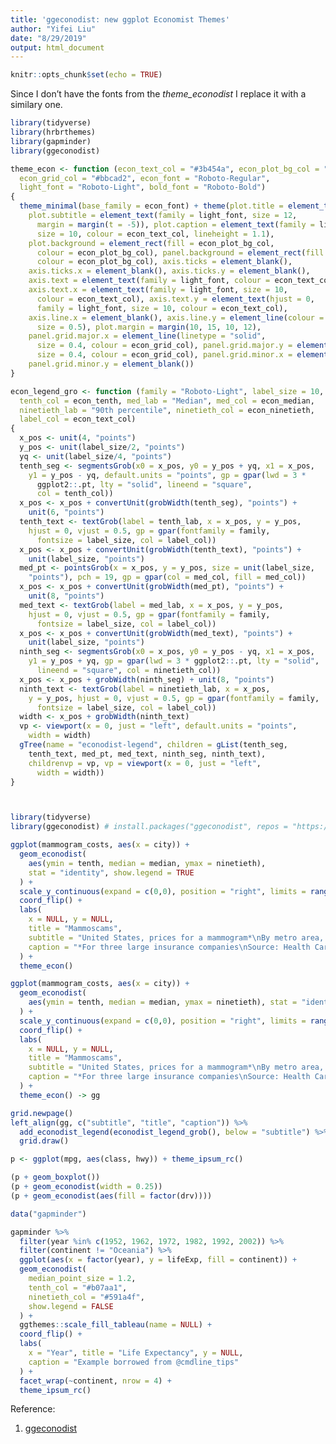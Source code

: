 ```yaml
---
title: 'ggeconodist: new ggplot Economist Themes'
author: "Yifei Liu"
date: "8/29/2019"
output: html_document
---
```


```r
knitr::opts_chunk$set(echo = TRUE)
```


Since I don't have the fonts from the *theme_econodist* I replace it with a similary one. 

```r
library(tidyverse)
library(hrbrthemes)
library(gapminder)
library(ggeconodist)
```




```r
theme_econ <- function (econ_text_col = "#3b454a", econ_plot_bg_col = "#d7e6ee", 
  econ_grid_col = "#bbcad2", econ_font = "Roboto-Regular", 
  light_font = "Roboto-Light", bold_font = "Roboto-Bold") 
{
  theme_minimal(base_family = econ_font) + theme(plot.title = element_text(family = bold_font), 
    plot.subtitle = element_text(family = light_font, size = 12, 
      margin = margin(t = -5)), plot.caption = element_text(family = light_font, 
      size = 10, colour = econ_text_col, lineheight = 1.1), 
    plot.background = element_rect(fill = econ_plot_bg_col, 
      colour = econ_plot_bg_col), panel.background = element_rect(fill = econ_plot_bg_col, 
      colour = econ_plot_bg_col), axis.ticks = element_blank(), 
    axis.ticks.x = element_blank(), axis.ticks.y = element_blank(), 
    axis.text = element_text(family = light_font, colour = econ_text_col), 
    axis.text.x = element_text(family = light_font, size = 10, 
      colour = econ_text_col), axis.text.y = element_text(hjust = 0, 
      family = light_font, size = 10, colour = econ_text_col), 
    axis.line.x = element_blank(), axis.line.y = element_line(colour = econ_grid_col, 
      size = 0.5), plot.margin = margin(10, 15, 10, 12), 
    panel.grid.major.x = element_line(linetype = "solid", 
      size = 0.4, colour = econ_grid_col), panel.grid.major.y = element_line(linetype = "solid", 
      size = 0.4, colour = econ_grid_col), panel.grid.minor.x = element_blank(), 
    panel.grid.minor.y = element_blank())
}

econ_legend_gro <- function (family = "Roboto-Light", label_size = 10, tenth_lab = "10th percentile", 
  tenth_col = econ_tenth, med_lab = "Median", med_col = econ_median, 
  ninetieth_lab = "90th percentile", ninetieth_col = econ_ninetieth, 
  label_col = econ_text_col) 
{
  x_pos <- unit(4, "points")
  y_pos <- unit(label_size/2, "points")
  yq <- unit(label_size/4, "points")
  tenth_seg <- segmentsGrob(x0 = x_pos, y0 = y_pos + yq, x1 = x_pos, 
    y1 = y_pos - yq, default.units = "points", gp = gpar(lwd = 3 * 
      ggplot2::.pt, lty = "solid", lineend = "square", 
      col = tenth_col))
  x_pos <- x_pos + convertUnit(grobWidth(tenth_seg), "points") + 
    unit(6, "points")
  tenth_text <- textGrob(label = tenth_lab, x = x_pos, y = y_pos, 
    hjust = 0, vjust = 0.5, gp = gpar(fontfamily = family, 
      fontsize = label_size, col = label_col))
  x_pos <- x_pos + convertUnit(grobWidth(tenth_text), "points") + 
    unit(label_size, "points")
  med_pt <- pointsGrob(x = x_pos, y = y_pos, size = unit(label_size, 
    "points"), pch = 19, gp = gpar(col = med_col, fill = med_col))
  x_pos <- x_pos + convertUnit(grobWidth(med_pt), "points") + 
    unit(8, "points")
  med_text <- textGrob(label = med_lab, x = x_pos, y = y_pos, 
    hjust = 0, vjust = 0.5, gp = gpar(fontfamily = family, 
      fontsize = label_size, col = label_col))
  x_pos <- x_pos + convertUnit(grobWidth(med_text), "points") + 
    unit(label_size, "points")
  ninth_seg <- segmentsGrob(x0 = x_pos, y0 = y_pos - yq, x1 = x_pos, 
    y1 = y_pos + yq, gp = gpar(lwd = 3 * ggplot2::.pt, lty = "solid", 
      lineend = "square", col = ninetieth_col))
  x_pos <- x_pos + grobWidth(ninth_seg) + unit(8, "points")
  ninth_text <- textGrob(label = ninetieth_lab, x = x_pos, 
    y = y_pos, hjust = 0, vjust = 0.5, gp = gpar(fontfamily = family, 
      fontsize = label_size, col = label_col))
  width <- x_pos + grobWidth(ninth_text)
  vp <- viewport(x = 0, just = "left", default.units = "points", 
    width = width)
  gTree(name = "econodist-legend", children = gList(tenth_seg, 
    tenth_text, med_pt, med_text, ninth_seg, ninth_text), 
    childrenvp = vp, vp = viewport(x = 0, just = "left", 
      width = width))
}



library(tidyverse)
library(ggeconodist) # install.packages("ggeconodist", repos = "https://cinc.rud.is")

ggplot(mammogram_costs, aes(x = city)) +
  geom_econodist(
    aes(ymin = tenth, median = median, ymax = ninetieth),
    stat = "identity", show.legend = TRUE
  ) +
  scale_y_continuous(expand = c(0,0), position = "right", limits = range(0, 800)) +
  coord_flip() +
  labs(
    x = NULL, y = NULL,
    title = "Mammoscams",
    subtitle = "United States, prices for a mammogram*\nBy metro area, 2016, $",
    caption = "*For three large insurance companies\nSource: Health Care Cost Institute"
  ) +
  theme_econ()

```


```r
ggplot(mammogram_costs, aes(x = city)) +
  geom_econodist(
    aes(ymin = tenth, median = median, ymax = ninetieth), stat = "identity"
  ) +
  scale_y_continuous(expand = c(0,0), position = "right", limits = range(0, 800)) +
  coord_flip() +
  labs(
    x = NULL, y = NULL,
    title = "Mammoscams",
    subtitle = "United States, prices for a mammogram*\nBy metro area, 2016, $",
    caption = "*For three large insurance companies\nSource: Health Care Cost Institute"
  ) +
  theme_econ() -> gg

grid.newpage()
left_align(gg, c("subtitle", "title", "caption")) %>% 
  add_econodist_legend(econodist_legend_grob(), below = "subtitle") %>% 
  grid.draw()

```




```r
p <- ggplot(mpg, aes(class, hwy)) + theme_ipsum_rc()

(p + geom_boxplot())
(p + geom_econodist(width = 0.25))
(p + geom_econodist(aes(fill = factor(drv))))

data("gapminder")

gapminder %>%
  filter(year %in% c(1952, 1962, 1972, 1982, 1992, 2002)) %>%
  filter(continent != "Oceania") %>%
  ggplot(aes(x = factor(year), y = lifeExp, fill = continent)) +
  geom_econodist(
    median_point_size = 1.2,
    tenth_col = "#b07aa1",
    ninetieth_col = "#591a4f",
    show.legend = FALSE
  ) +
  ggthemes::scale_fill_tableau(name = NULL) +
  coord_flip() +
  labs(
    x = "Year", title = "Life Expectancy", y = NULL,
    caption = "Example borrowed from @cmdline_tips"
  ) +
  facet_wrap(~continent, nrow = 4) +
  theme_ipsum_rc()


```




Reference:

1. [ggeconodist](https://cinc.rud.is/web/packages/ggeconodist/)









